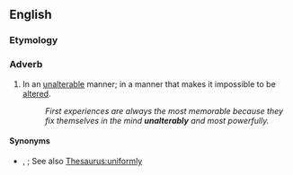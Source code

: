 ==English==

===Etymology===
{{suffix|en|unalterable|ly}}

===Adverb===
{{en-adv}}

# In an [[unalterable]] manner; in a manner that makes it impossible to be [[alter#Verb|alter]]ed.
#: ''First experiences are always the most memorable because they fix themselves in the mind '''unalterably''' and most powerfully.''

====Synonyms====
* {{l|en|immutably}}, {{l|en|unchangeably}}; See also [[Thesaurus:uniformly]]